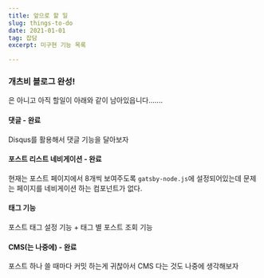 ```yaml
---
title: 앞으로 할 일
slug: things-to-do
date: 2021-01-01
tag: 잡담
excerpt: 미구현 기능 목록

---
```

### 개츠비 블로그 완성!

은 아니고 아직 할일이 아래와 같이 남아있읍니다.......

#### 댓글 - 완료

Disqus를 활용해서 댓글 기능을 달아보자

#### 포스트 리스트 네비게이션 - 완료

현재는 포스트 페이지에서 8개씩 보여주도록 `gatsby-node.js`에 설정되어있는데 문제는 페이지를 네비게이션 하는 컴포넌트가 없다.

#### 태그 기능

포스트 태그 설정 기능 + 태그 별 포스트 조회 기능

#### CMS(는 나중에) - 완료

포스트 하나 쓸 때마다 커밋 하는게 귀찮아서 CMS 다는 것도 나중에 생각해보자